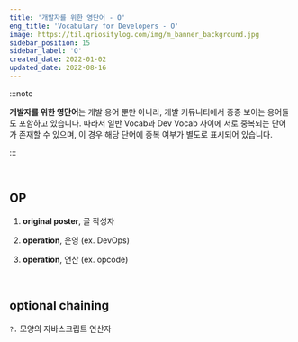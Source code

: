 ```yaml
---
title: '개발자를 위한 영단어 - O'
eng_title: 'Vocabulary for Developers - O'
image: https://til.qriositylog.com/img/m_banner_background.jpg
sidebar_position: 15
sidebar_label: 'O'
created_date: 2022-01-02
updated_date: 2022-08-16
---
```


:::note

**개발자를 위한 영단어**는 개발 용어 뿐만 아니라, 개발 커뮤니티에서 종종 보이는 용어들도 포함하고 있습니다. 따라서 일반 Vocab과 Dev Vocab 사이에 서로 중복되는 단어가 존재할 수 있으며, 이 경우 해당 단어에 중복 여부가 별도로 표시되어 있습니다.

:::


<SearchBar />
<br />

## OP

1. **original poster**, 글 작성자

2. **operation**, 운영 (ex. DevOps)

3. **operation**, 연산 (ex. opcode)

<br />

## optional chaining

`?.` 모양의 자바스크립트 연산자

<br />